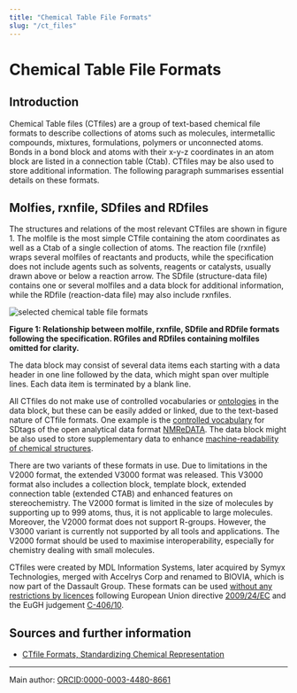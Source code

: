 ```yaml
---
title: "Chemical Table File Formats"
slug: "/ct_files"
---
```

 # Chemical Table File Formats


## Introduction

Chemical Table files (CTfiles) are a group of text-based chemical file formats to describe collections of atoms such as molecules, intermetallic compounds, mixtures, formulations, polymers or unconnected atoms. Bonds in a bond block and atoms with their x-y-z coordinates in an atom block are listed in a connection table (Ctab). CTfiles may be also used to store additional information. The following paragraph summarises essential details on these formats.

## Molfies, rxnfile, SDfiles and RDfiles

The structures and relations of the most relevant CTfiles are shown in figure 1. The molfile is the most simple CTfile containing the atom coordinates as well as a Ctab of a single collection of atoms. The reaction file (rxnfile) wraps several molfiles of reactants and products, while the specification does not include agents such as solvents, reagents or catalysts, usually drawn above or below a reaction arrow. The SDfile (structure-data file) contains one or several molfiles and a data block for additional information, while the RDfile (reaction-data file) may also include rxnfiles. 

![selected chemical table file formats](/img/topics/TopicsConcepts_CT_file_formats_fig.svg)

**Figure 1: Relationship between molfile, rxnfile, SDfile and RDfile formats following the specification. RGfiles and RDfiles containing molfiles omitted for clarity.**

The data block may consist of several data items each starting with a data header in one line followed by the data, which might span over multiple lines. Each data item is terminated by a blank line.

All CTfiles do not make use of controlled vocabularies or [ontologies](/docs/ontology) in the data block, but these can be easily added or linked, due to the text-based nature of CTfile formats. One example is the [controlled vocabulary](https://nmredata.org/wiki/NMReDATA_tag_format) for SDtags of the open analytical data format [NMReDATA](https://nmredata.org/). The data block might be also used to store supplementary data to enhance [machine-readability of chemical structures](/docs/machine-readable_chemical_structures).

There are two variants of these formats in use. Due to limitations in the V2000 format, the extended V3000 format was released. This V3000 format also includes a collection block, template block, extended connection table (extended CTAB) and enhanced features on stereochemistry. The V2000 format is limited in the size of molecules by supporting up to 999 atoms, thus, it is not applicable to large molecules. Moreover, the V2000 format does not support R-groups. However, the V3000 variant is currently not supported by all tools and applications. The V2000 format should be used to maximise interoperability, especially for chemistry dealing with small molecules.

CTfiles were created by MDL Information Systems, later acquired by Symyx Technologies, merged with Accelrys Corp and renamed to BIOVIA, which is now part of the Dassault Group. These formats can be used [without any restrictions by licences](https://www.mll-news.com/eugh-zum-urheberrechtlichen-schutz-von-software/) following European Union directive [2009/24/EC](http://data.europa.eu/eli/dir/2009/24/oj) and the EuGH judgement [C-406/10](https://eur-lex.europa.eu/LexUriServ/LexUriServ.do?uri=CELEX:62010CJ0406:EN:HTML).

## Sources and further information

- [CTfile Formats, Standardizing Chemical Representation](https://discover.3ds.com/ctfile-documentation-request-form)

----
Main author: [ORCID:0000-0003-4480-8661](https://orcid.org/0000-0003-4480-8661)